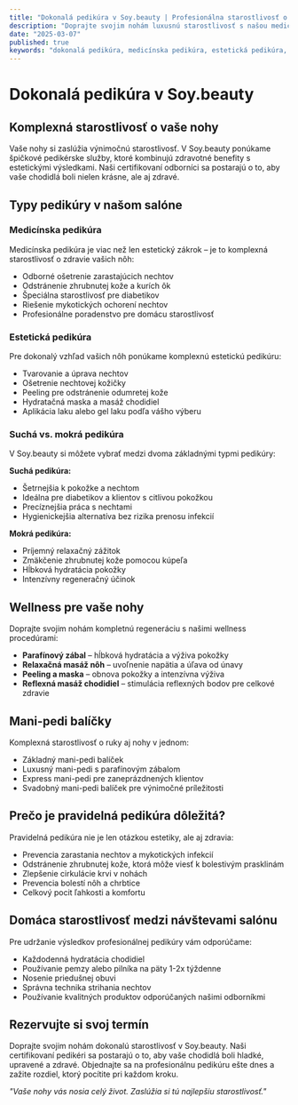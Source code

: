 ```yaml
---
title: "Dokonalá pedikúra v Soy.beauty | Profesionálna starostlivosť o vaše chodidlá"
description: "Doprajte svojim nohám luxusnú starostlivosť s našou medicínskou a estetickou pedikúrou. Objavte tajomstvo hladkých pät a dokonale upravených chodidiel v Soy.beauty salóne."
date: "2025-03-07"
published: true
keywords: "dokonalá pedikúra, medicínska pedikúra, estetická pedikúra, upravené chodidlá, hladké päty, wellness pre nohy, správna pedikúra, ošetrené chodidlá, suchá pedikúra, mokrá pedikúra"
---
```


# Dokonalá pedikúra v Soy.beauty

## Komplexná starostlivosť o vaše nohy

Vaše nohy si zaslúžia výnimočnú starostlivosť. V Soy.beauty ponúkame špičkové pedikérske služby, ktoré kombinujú zdravotné benefity s estetickými výsledkami. Naši certifikovaní odborníci sa postarajú o to, aby vaše chodidlá boli nielen krásne, ale aj zdravé.

## Typy pedikúry v našom salóne

### Medicínska pedikúra

Medicínska pedikúra je viac než len estetický zákrok – je to komplexná starostlivosť o zdravie vašich nôh:

- Odborné ošetrenie zarastajúcich nechtov
- Odstránenie zhrubnutej kože a kurích ôk
- Špeciálna starostlivosť pre diabetikov
- Riešenie mykotických ochorení nechtov
- Profesionálne poradenstvo pre domácu starostlivosť

### Estetická pedikúra

Pre dokonalý vzhľad vašich nôh ponúkame komplexnú estetickú pedikúru:

- Tvarovanie a úprava nechtov
- Ošetrenie nechtovej kožičky
- Peeling pre odstránenie odumretej kože
- Hydratačná maska a masáž chodidiel
- Aplikácia laku alebo gel laku podľa vášho výberu

### Suchá vs. mokrá pedikúra

V Soy.beauty si môžete vybrať medzi dvoma základnými typmi pedikúry:

**Suchá pedikúra:**
- Šetrnejšia k pokožke a nechtom
- Ideálna pre diabetikov a klientov s citlivou pokožkou
- Precíznejšia práca s nechtami
- Hygienickejšia alternatíva bez rizika prenosu infekcií

**Mokrá pedikúra:**
- Príjemný relaxačný zážitok
- Zmäkčenie zhrubnutej kože pomocou kúpeľa
- Hĺbková hydratácia pokožky
- Intenzívny regeneračný účinok

## Wellness pre vaše nohy

Doprajte svojim nohám kompletnú regeneráciu s našimi wellness procedúrami:

- **Parafínový zábal** – hĺbková hydratácia a výživa pokožky
- **Relaxačná masáž nôh** – uvoľnenie napätia a úľava od únavy
- **Peeling a maska** – obnova pokožky a intenzívna výživa
- **Reflexná masáž chodidiel** – stimulácia reflexných bodov pre celkové zdravie

## Mani-pedi balíčky

Komplexná starostlivosť o ruky aj nohy v jednom:

- Základný mani-pedi balíček
- Luxusný mani-pedi s parafínovým zábalom
- Express mani-pedi pre zaneprázdnených klientov
- Svadobný mani-pedi balíček pre výnimočné príležitosti

## Prečo je pravidelná pedikúra dôležitá?

Pravidelná pedikúra nie je len otázkou estetiky, ale aj zdravia:

- Prevencia zarastania nechtov a mykotických infekcií
- Odstránenie zhrubnutej kože, ktorá môže viesť k bolestivým prasklinám
- Zlepšenie cirkulácie krvi v nohách
- Prevencia bolestí nôh a chrbtice
- Celkový pocit ľahkosti a komfortu

## Domáca starostlivosť medzi návštevami salónu

Pre udržanie výsledkov profesionálnej pedikúry vám odporúčame:

- Každodenná hydratácia chodidiel
- Používanie pemzy alebo pilníka na päty 1-2x týždenne
- Nosenie priedušnej obuvi
- Správna technika strihania nechtov
- Používanie kvalitných produktov odporúčaných našimi odborníkmi

## Rezervujte si svoj termín

Doprajte svojim nohám dokonalú starostlivosť v Soy.beauty. Naši certifikovaní pedikéri sa postarajú o to, aby vaše chodidlá boli hladké, upravené a zdravé. Objednajte sa na profesionálnu pedikúru ešte dnes a zažite rozdiel, ktorý pocítite pri každom kroku.

*"Vaše nohy vás nosia celý život. Zaslúžia si tú najlepšiu starostlivosť."*
